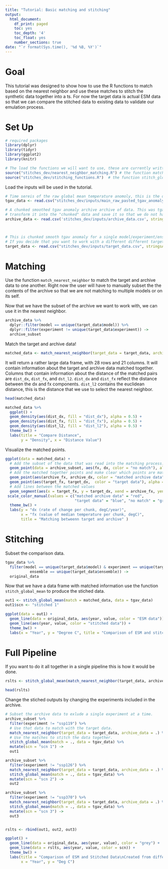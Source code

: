 ```yaml
---
title: "Tutorial: Basic matching and stitching"
output:
  html_document:
    df_print: paged
    toc: yes
    toc_depth: '4'
    toc_float: yes
    number_sections: true
date: "`r format(Sys.time(), '%d %B, %Y')`"
---
```


# Goal

This tutorial was designed to show how to use the R functions to match based on the nearest neighbor and use these matches to stitch the synthetic data together into a ts. For now the target data is actual ESM data so that we can compare the stitched data to existing data to validate our emulation process. 

# Set Up 
```r
# required packages
library(dplyr)
library(tidyr)
library(ggplot2)
library(knitr)

# The load the functions we will want to use, these are currently written in R and will be translated into python. 
source("stitches_dev/nearest_neighbor_matching.R") # the function match_nearest_neighbor is defined here
source("stitches_dev/stitching_functions.R")  # the function stitch_global_mean is definend here 
```


Load the inputs will be used in the tutorial. 

```r
# Time sereis of the raw global mean temperature anomoly, this is the data that is going to be stitched together.
tgav_data <- read.csv("stitches_dev/inputs/main_raw_pasted_tgav_anomaly_all_pangeo_list_models.csv", stringsAsFactors = FALSE)

# A chunked smoothed tgav anomaly archive archive of data. This was tgav_data but several steps were taken in python to 
# transform it into the "chunked" data and save it so that we do not have to repeate this process so many times. 
archive_data <- read.csv('stitches_dev/inputs/archive_data.csv', stringsAsFactors = FALSE)



# This is chunked smooth tgav anomaly for a single model/experiment/ensemble memeber, saved for our convience. 
# If you decide that you want to work with a different different target data subset you can subset it from the archive_data daata frame. 
target_data <- read.csv("stitches_dev/inputs/target_data.csv", stringsAsFactors = FALSE)

```


# Matching 


Use the function `match_nearest_neighbor` to match the target and archive data to one another. Right now the user will have to manually subset the the contents of the archive so that we are not matching to multiple models or on its self. 


Now that we have the subset of the archive we want to work with, we can use it in the nearest neighbor. 

```r
archive_data %>% 
  dplyr::filter(model == unique(target_data$model)) %>% 
  dplyr::filter(experiment != unique(target_data$experiment)) -> 
  archive_subset
```


Match the target and archive data! 

```r
matched_data <- match_nearest_neighbor(target_data = target_data, archive_data = archive_subset)
```


It will return a rather large data frame, with 28 rows and 21 columns. It will contain information about the target and archive data matched together. Columns that contain information about the distance of the matched pairs are `dist_dx`, `dist_fx`, and `dst_l2`.  `dist_dx` and `dist_fx` reflect the distance between the dx and fx components. `dist_l2` contains the euclidean distance, this is the distance that we use to select the nearest neighbor. 


```r
head(matched_data)
```


```r
matched_data %>%
  ggplot() + 
  geom_density(aes(dist_dx, fill = "dist_dx"), alpha = 0.5) + 
  geom_density(aes(dist_fx, fill = "dist_fx"), alpha = 0.5) + 
  geom_density(aes(dist_l2, fill = "dist_l2"), alpha = 0.5) + 
  theme_bw() + 
  labs(title = "Compare Distance", 
       y = "Density", x = "Distance Value")
```

Visualize the matched points. 

```r
ggplot(data = matched_data) + 
  # Add the subset of the data that was read into the matching process. 
  geom_point(data = archive_subset, aes(fx, dx, color = "no match"), alpha = 0.4) + 
  # Add the matched together points and make clear which points are matched with which. 
  geom_point(aes(archive_fx, archive_dx, color = "matched archive data")) + 
  geom_point(aes(target_fx, target_dx,  color = "target data"), alpha = 0.4) + 
  # Add lines between the matched values
  geom_segment(aes(x = target_fx, y = target_dx, xend = archive_fx, yend =  archive_dx), alpha = 0.4) +
 scale_color_manual(values = c("matched archive data" = "red", 
                               "target data" = "blue", "no match" = "grey"))+
  theme_bw() + 
  labs(y = "dx (rate of change per chunk, degC/year)", 
       x = "fx (value of median temperature per chunk, degC)", 
       title = "Matching betweenn target and archive" )
```


# Stitching 

Subset the comparison data. 

```r
tgav_data %>%  
  filter(model == unique(target_data$model) & experiment == unique(target_data$experiment) & 
           ensemble == unique(target_data$ensemble)) -> 
  original_data
```


Now that we have a data frame with matched information use the function `stitch_global_mean` to produce the stiched data. 


```r
out1 <- stitch_global_mean(match = matched_data, data = tgav_data)
out1$scn <- "stitched 1"
```


```r
ggplot(data = out1) + 
  geom_line(data = original_data, aes(year, value, color = "ESM data")) +
  geom_line(aes(year, value, color = "stitched data")) + 
  theme_bw() + 
  labs(x = "Year", y = "Degree C", title = "Comparison of ESM and stitched data")
```


# Full Pipeline 

If you want to do it all together in a single pipeline this is how it would be done. 

```r
rslts <- stitch_global_mean(match_nearest_neighbor(target_data, archive_subset), data = tgav_data)
```


```r
head(rslts)
```

Change the stiched outputs by changing the experiments included in the archive.

```r
# Subset the archive data to exlude a single experiment at a time.
archive_subset %>% 
  filter(experiment != "ssp119") %>% 
  # Use that data to match with the target data. 
  match_nearest_neighbor(target_data = target_data, archive_data = .) %>% 
  # Use the matches to stitch the data together.
  stitch_global_mean(match = ., data = tgav_data) %>% 
  mutate(scn = "scn 1") -> 
  out1

archive_subset %>% 
  filter(experiment != "ssp126") %>% 
  match_nearest_neighbor(target_data = target_data, archive_data = .) %>% 
  stitch_global_mean(match = ., data = tgav_data) %>% 
  mutate(scn = "scn 2") -> 
  out2

archive_subset %>% 
  filter(experiment != "ssp370") %>% 
  match_nearest_neighbor(target_data = target_data, archive_data = .) %>% 
  stitch_global_mean(match = ., data = tgav_data) %>% 
  mutate(scn = "scn 3") -> 
  out3


rslts <- rbind(out1, out2, out3)
```


```r
ggplot() + 
  geom_line(data = original_data, aes(year, value), color = "grey") + 
  geom_line(data = rslts, aes(year, value, color = scn)) + 
  theme_bw() + 
  labs(title = "Comparison of ESM and Stitched Data\nCreated from different archives",
       x = "Year", y = "Deg C")

```











